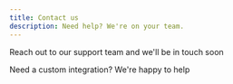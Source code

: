 ```yaml
---
title: Contact us
description: Need help? We're on your team.
---
```


<Card title="Email us" icon="envelope" href="mailto:hello@openint.dev">
  Reach out to our support team and we'll be in touch soon
</Card>

<Card
  title="Custom integrations"
  icon="screwdriver-wrench"
  href="/support/custom-integration">
  Need a custom integration? We're happy to help
</Card>
